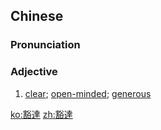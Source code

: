 {{also|豁达}}
==Chinese==
{{zh-forms|s=豁达}}

===Pronunciation===
{{zh-pron
|m=huòdá
|c=kut3 daat6
|cat=a
}}

===Adjective===
{{zh-adj}}

# [[clear]]; [[open-minded]]; [[generous]]

[[ko:豁達]]
[[zh:豁達]]